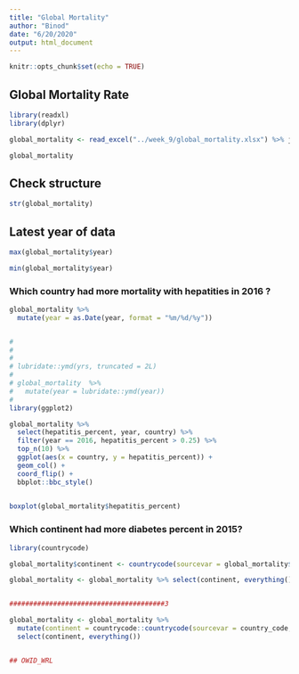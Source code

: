```yaml
---
title: "Global Mortality"
author: "Binod"
date: "6/20/2020"
output: html_document
---
```


```r
knitr::opts_chunk$set(echo = TRUE)
```

## Global Mortality Rate


```r
library(readxl)
library(dplyr)
```


```r
global_mortality <- read_excel("../week_9/global_mortality.xlsx") %>% janitor::clean_names()

global_mortality
```
## Check structure

```r
str(global_mortality)
```

## Latest year of data

```r
max(global_mortality$year)

min(global_mortality$year)
```

### Which country had more mortality with hepatities in 2016 ?

```r
global_mortality %>% 
  mutate(year = as.Date(year, format = "%m/%d/%y"))


# 
# 
# 
# lubridate::ymd(yrs, truncated = 2L)
# 
# global_mortality  %>% 
#   mutate(year = lubridate::ymd(year))
#   
library(ggplot2)

global_mortality %>% 
  select(hepatitis_percent, year, country) %>% 
  filter(year == 2016, hepatitis_percent > 0.25) %>%
  top_n(10) %>% 
  ggplot(aes(x = country, y = hepatitis_percent)) +
  geom_col() +
  coord_flip() +
  bbplot::bbc_style()
  

boxplot(global_mortality$hepatitis_percent)

```

### Which continent had more diabetes percent in 2015?

```r
library(countrycode)

global_mortality$continent <- countrycode(sourcevar = global_mortality$country_code, origin = "iso3c", destination = "continent")

global_mortality <- global_mortality %>% select(continent, everything())


#######################################3

global_mortality <- global_mortality %>% 
  mutate(continent = countrycode::countrycode(sourcevar = country_code, origin = "iso3c", destination = "continent")) %>% 
  select(continent, everything()) 


## OWID_WRL



```


